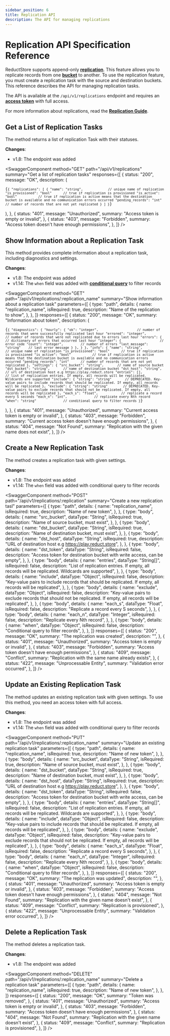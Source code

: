 ```yaml
---
sidebar_position: 6
title: Replication API
description: The API for managing replications
---
```


<head>
  <link
    rel="canonical"
    href="https://www.reduct.store/docs/http-api/replication-api"
  />
</head>


# Replication API Specification Reference

ReductStore supports append-only **[replication](../glossary#replication)**. This feature allows you to replicate records from one **[bucket](../glossary#bucket)** to another.
To use the replication feature, you must create a replication task with the source and destination buckets.
This reference describes the API for managing replication tasks.

The API is available at the `/api/v1/replications` endpoint and requires an **[access token](../glossary#access-token)** with full access.

For more information about replications, read the [**Replication Guide**](../guides/data-replication).

## Get a List of Replication Tasks

The method returns a list of replication Task with their statuses.

**Changes**:

- v1.8: The endpoint was added

<SwaggerComponent
  method="GET"
  path="/api/v1/replications"
  summary="Get a list of replication tasks"
  responses={[
    {
      status: "200",
      message: "OK",
      description: (
        <pre>
          <code>{`{
  "replications": [
    {
      "name": "string",             // unique name of replication
      "is_provisioned": "bool"      // true if replication is provisioned
      "is_active": "bool"           // true if replication is active means that the destination bucket is available and no communication errors occurred
      "pending_records": "int"      // number of records that are not yet replicated
    }
  ]
}`}</code>
        </pre>
      ),
    },
    {
      status: "401",
      message: "Unauthorized",
      summary: "Access token is empty or invalid",
    },
    {
      status: "403",
      message: "Forbidden",
      summary: "Access token doesn't have enough permissions",
    },
  ]}
/>

## Show Information about a Replication Task

This method provides complete information about a replication task, including
diagnostics and settings.

**Changes**:

- v1.8: The endpoint was added
- v1.14: The `when` field was added with **[conditional query](../glossary#conditional-query)** to filter records

<SwaggerComponent
  method="GET"
  path="/api/v1/replications/:replication_name"
  summary="Show information about a replication task"
  parameters={[
    {
      type: "path",
      details: {
        name: "replication_name",
        isRequired: true,
        description: "Name of the replication to show",
      },
    },
  ]}
  responses={[
    {
      status: "200",
      message: "OK",
      summary: "Information about token",
      description: (
        <pre>
          <code>{`{
        "diagnostics": {
            "hourly": {
                "ok": "integer",                    // number of records that were successfully replicated last hour
                "errored": "integer",               // number of records that were not replicated due to errors last hour
                "errors": {                         // dictionary of errors that occurred last hour
                    "integer": {                    // error code
                        "count": "integer",         // number of errors
                        "last_message": "string"    // last error message
                    }
                },
             }
        },
        "info": {
            "name": "string",             // unique name of replication
            "is_provisioned": "bool"      // true if replication is provisioned
            "is_active": "bool"           // true if replication is active means that the destination bucket is available and no communication errors occurred
            "pending_records": "int"      // number of records that are not yet replicated
        },
        "settings": {
            "src_bucket": "string",       // name of source bucket
            "dst_bucket": "string",       // name of destination bucket
            "dst_host": "string",         // url of destination host e.g https://play.reduct.store
            "entries": [],                // list of replication entries. If empty, all records will be replicated. Wildcards are supported
            "include": {
                 "string": "string"       // DEPRECATED. Key-value pairs to include records that should be replicated. If empty, all records will be replicated
            },
            "exclude": {
                "string": "string"        // DEPRECATED. Key-value pairs to exclude records that should not be replicated. If empty, all records will be replicated
            },
            "each_s": "float",            // replicate a record every S seconds
            "each_n": "int",              // replicate every Nth record
            "when": "string"              // conditional query to filter records
}`}</code>
        </pre>
      ),
    },
    {
      status: "401",
      message: "Unauthorized",
      summary: "Current access token is empty or invalid",
    },
    {
      status: "403",
      message: "Forbidden",
      summary: "Current access token doesn't have enough permissions",
    },
    {
      status: "404",
      message: "Not Found",
      summary: "Replication with the given name does not exist",
    },
  ]}
/>

## Create a New Replication Task

The method creates a replication task with given settings.

**Changes**:

- v1.8: The endpoint was added
- v1.14: The `when` field was added with conditional query to filter records

<SwaggerComponent
  method="POST"
  path="/api/v1/replications/:replication"
  summary="Create a new replication tasl"
  parameters={[
    {
      type: "path",
      details: {
        name: "replication_name",
        isRequired: true,
        description: "Name of new token",
      },
    },
    {
      type: "body",
      details: {
        name: "src_bucket",
        dataType: "String",
        isRequired: true,
        description: "Name of source bucket, must exist",
      },
    },
    {
      type: "body",
      details: {
        name: "dst_bucket",
        dataType: "String",
        isRequired: true,
        description: "Name of destination bucket, must exist",
      },
    },
    {
      type: "body",
      details: {
        name: "dst_host",
        dataType: "String",
        isRequired: true,
        description: "URL of destination host e.g https://play.reduct.store",
      },
    },
    {
      type: "body",
      details: {
        name: "dst_token",
        dataType: "String",
        isRequired: false,
        description:
          "Access token for destination bucket with write access, can be empty",
      },
    },
    {
      type: "body",
      details: {
        name: "entries",
        dataType: "String[]",
        isRequired: false,
        description:
          "List of replication entries. If empty, all records will be replicated. Wildcards are supported",
      },
    },
    {
      type: "body",
      details: {
        name: "include",
        dataType: "Object",
        isRequired: false,
        description:
          "Key-value pairs to include records that should be replicated. If empty, all records will be replicated",
      },
    },
    {
      type: "body",
      details: {
        name: "exclude",
        dataType: "Object",
        isRequired: false,
        description:
          "Key-value pairs to exclude records that should not be replicated. If empty, all records will be replicated",
      },
    },
    {
      type: "body",
      details: {
        name: "each_s",
        dataType: "Float",
        isRequired: false,
        description: "Replicate a record every S seconds",
      },
    },
    {
      type: "body",
      details: {
        name: "each_n",
        dataType: "Integer",
        isRequired: false,
        description: "Replicate every Nth record",
      },
    },
    {
      type: "body",
      details: {
        name: "when",
        dataType: "Object",
        isRequired: false,
        description: "Conditional query to filter records",
      },
    },
  ]}
  responses={[
    {
      status: "200",
      message: "OK",
      summary: "The replication was created",
      description: "",
    },
    {
      status: "401",
      message: "Unauthorized",
      summary: "Access token is empty or invalid",
    },
    {
      status: "403",
      message: "Forbidden",
      summary: "Access token doesn't have enough permissions",
    },
    {
      status: "409",
      message: "Conflict",
      summary: "Replication with the same name already exists",
    },
    {
      status: "422",
      message: "Unprocessable Entity",
      summary: "Validation error occurred",
    },
  ]}
/>

## Update an Existing Replication Task

The method updates an existing replication task with given settings. To use
this method, you need an access token with full access.

**Changes**:

- v1.8: The endpoint was added
- v1.14: The `when` field was added with conditional query to filter records

<SwaggerComponent
  method="PUT"
  path="/api/v1/replications/:replication_name"
  summary="Update an existing replication task"
  parameters={[
    {
      type: "path",
      details: {
        name: "replication_name",
        isRequired: true,
        description: "Name of new token",
      },
    },
    {
      type: "body",
      details: {
        name: "src_bucket",
        dataType: "String",
        isRequired: true,
        description: "Name of source bucket, must exist",
      },
    },
    {
      type: "body",
      details: {
        name: "dst_bucket",
        dataType: "String",
        isRequired: true,
        description: "Name of destination bucket, must exist",
      },
    },
    {
      type: "body",
      details: {
        name: "dst_host",
        dataType: "String",
        isRequired: true,
        description: "URL of destination host e.g https://play.reduct.store",
      },
    },
    {
      type: "body",
      details: {
        name: "dst_token",
        dataType: "String",
        isRequired: false,
        description:
          "Access token for destination bucket with write access, can be empty",
      },
    },
    {
      type: "body",
      details: {
        name: "entries",
        dataType: "String[]",
        isRequired: false,
        description:
          "List of replication entries. If empty, all records will be replicated. Wildcards are supported",
      },
    },
    {
      type: "body",
      details: {
        name: "include",
        dataType: "Object",
        isRequired: false,
        description:
          "Key-value pairs to include records that should be replicated. If empty, all records will be replicated",
      },
    },
    {
      type: "body",
      details: {
        name: "exclude",
        dataType: "Object",
        isRequired: false,
        description:
          "Key-value pairs to exclude records that should not be replicated. If empty, all records will be replicated",
      },
    },
    {
      type: "body",
      details: {
        name: "each_s",
        dataType: "Float",
        isRequired: false,
        description: "Replicate a record every S seconds",
      },
    },
    {
      type: "body",
      details: {
        name: "each_n",
        dataType: "Integer",
        isRequired: false,
        description: "Replicate every Nth record",
      },
    },
    {
      type: "body",
      details: {
        name: "when",
        dataType: "Object",
        isRequired: false,
        description: "Conditional query to filter records",
      },
    },
  ]}
  responses={[
    {
      status: "200",
      message: "OK",
      summary: "The replication was updated",
      description: "",
    },
    {
      status: "401",
      message: "Unauthorized",
      summary: "Access token is empty or invalid",
    },
    {
      status: "403",
      message: "Forbidden",
      summary: "Access token doesn't have enough permissions",
    },
    {
      status: "404",
      message: "Not Found",
      summary: "Replication with the given name doesn't exist",
    },
    {
      status: "409",
      message: "Conflict",
      summary: "Replication is provisioned",
    },
    {
      status: "422",
      message: "Unprocessable Entity",
      summary: "Validation error occurred",
    },
  ]}
/>

## Delete a Replication Task

The method deletes a replication task.

**Changes**:

- v1.8: The endpoint was added

<SwaggerComponent
  method="DELETE"
  path="/api/v1/replications/:replication_name"
  summary="Delete a replication task"
  parameters={[
    {
      type: "path",
      details: {
        name: "replication_name",
        isRequired: true,
        description: "Name of new token",
      },
    },
  ]}
  responses={[
    {
      status: "200",
      message: "OK",
      summary: "Token was removed",
    },
    {
      status: "401",
      message: "Unauthorized",
      summary: "Access token is empty or invalid",
    },
    {
      status: "403",
      message: "Forbidden",
      summary: "Access token doesn't have enough permissions",
    },
    {
      status: "404",
      message: "Not Found",
      summary: "Replication with the given name doesn't exist",
    },
    {
      status: "409",
      message: "Conflict",
      summary: "Replication is provisioned",
    },
  ]}
/>
